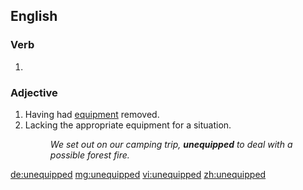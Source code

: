 ==English==

===Verb===
{{head|en|verb form}}

# {{en-past of|unequip}}

===Adjective===
{{en-adj}}
# Having had [[equipment]] removed.
# Lacking the appropriate equipment for a situation.
#: ''We set out on our camping trip, '''unequipped''' to deal with a possible forest fire.''

[[de:unequipped]]
[[mg:unequipped]]
[[vi:unequipped]]
[[zh:unequipped]]